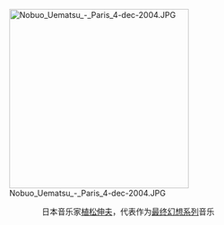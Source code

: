 [[File:Nobuo_Uematsu_-_Paris_4-dec-2004.JPG|320px]]
<center>日本音乐家[[植松伸夫|植松伸夫]]，代表作为[[最终幻想系列|最终幻想系列]]音乐</center>